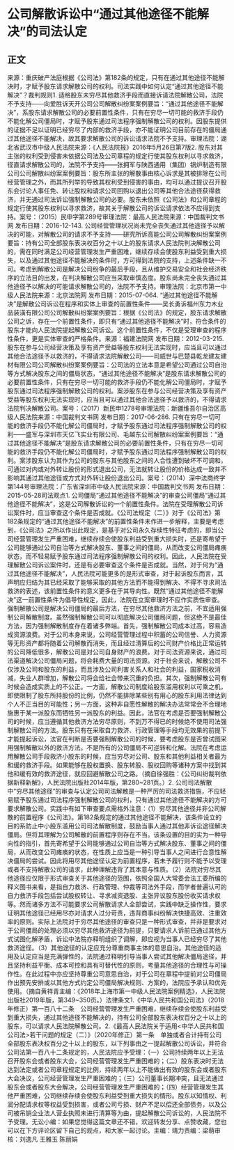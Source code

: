 # 公司解散诉讼中“通过其他途径不能解决”的司法认定
## 正文
来源：重庆破产法庭根据《公司法》第182条的规定，只有在通过其他途径不能解决时，才赋予股东请求解散公司的权利。司法实践中如何认定“通过其他途径不能解决”？裁判规则1. 适格股东未穷尽其他救济手段而直接诉请法院解散公司，法院不予支持——向爱胜诉天开公司公司解散纠纷案案例要旨：“通过其他途径不能解决”，系股东请求解散公司的必要前置性条件，只有在穷尽一切可能的救济手段仍不能化解公司僵局时，才赋予股东通过司法程序强制解散公司的权利。因股东提供的证据不足以证明已经穷尽了内部的救济手段，亦不能证明公司目前存在的僵局通过其他途径不能解决，故其要求解散公司的诉讼请求法院不予支持。审理法院：湖北省武汉市中级人民法院来源：《人民法院报》2016年5月26日第7版2. 股东对其主张的权利受到侵害未依据公司法及公司章程的规定行使其股东权利以寻求救济，径直请求解散公司的，法院不予支持——张拥军与陕西通用（集团）锅炉制造有限公司公司解散纠纷案案例要旨：股东所主张的解散事由核心诉求是其被排除在公司经营管理之外，而其所列举的导致其权利受到侵害的事由，均可以通过提议召开股东会讨论人事任免、转让股权和请求公司回购以退出公司等其他合法途径获得救济，并无通过司法诉讼强制解散公司的必要。股东未依照《公司法》和公司章程的规定行使其股东权利以寻求救济，故其关于解散公司的诉讼请求依法不应得到支持。案号：（2015）民申字第289号审理法院：最高人民法院来源：中国裁判文书网 发布日期：2016-12-143. 公司经营管理状况尚未完全丧失通过其他途径予以解决的可能，对解散公司的请求不予支持——研究所诉高能公司公司解散纠纷案案例要旨：持有公司全部股东表决权百分之十以上的股东请求人民法院判决解散公司的，需在同时满足公司经营管理发生严重困难，继续存续会使股东利益受到重大损失，以及通过其他途径不能解决的条件时，方可得到法院的支持，上述条件缺一不可。考虑到解散公司是解决公司纷争的最后手段，且从维护交易安全和社会经济秩序的立法目的出发，在判决解散公司应当采取审慎态度。股东尚未完全丧失通过其他途径予以解决的可能请求解散公司的，法院不予支持。审理法院：北京市第一中级人民法院来源：北京法院网 发布日期：2015-07-064. “通过其他途径不能解决”是解散公司诉讼在程序和实体上审查的前置性条件——吴长勇诉福州东力木业品装潢有限公司公司解散纠纷案案例要旨：根据《公司法》的规定，股东请求解散公司之诉，存在一个前置性条件，即只有“通过其他途径不能解决”时，符合条件的股东才能向人民法院提起解散公司诉讼。这个前置性条件，不仅是受理审查的程序性条件，更是实体审查的严格条件。来源：福建法院网 发布日期：2012-03-215. 股东在参与公司经营决策及享有资产受益等股东权利无法实现时，应当且可以通过其他合法途径予以救济的，不得请求法院解散公司——司威世与巴楚县乾龙建友建材有限公司公司解散纠纷案案例要旨：公司法的立法本意是希望公司通过公司自治等方式解决股东之间的僵局状态，“通过其他途径不能解决”是股东请求解散公司的必要前置性条件，只有在穷尽一切可能的救济手段仍不能化解公司僵局时，才赋予股东通过司法程序强制解散公司的权利。案涉股东在参与公司经营决策及享有资产受益等股东权利无法实现时，应当且可以通过其他合法途径予以救济的，不得请求法院判决解散公司。案号：（2017）新民申1278号审理法院：新疆维吾尔自治区高级人民法院来源：中国裁判文书网 发布日期：2017-06-286. 只有在穷尽一切可能的救济手段仍不能化解公司僵局时，才赋予股东通过司法程序强制解散公司的权利——盛军与深圳市天亿飞实业有限公司、毛越东公司解散纠纷案案例要旨：“通过其他途径不能解决”是股东请求解散公司的必要前置性条件，只有在穷尽一切可能的救济手段仍不能化解公司僵局时，才赋予股东通过司法程序强制解散公司的权利。案涉股东认为其作为公司的股东与其他股东之间的人合性遭到破坏不可调和，可通过对内或对外转让股份的形式退出公司，无法就转让股份的价格达成一致并不影响其通过其他途径或方式对外转让股份退出公司。案号：（2014）深中法商终字第144号审理法院：广东省深圳市中级人民法院来源：中国裁判文书网 发布日期：2015-05-28司法观点1. 公司僵局“通过其他途径不能解决”的审查公司僵局“通过其他途径不能解决”，这是公司解散诉讼的一个前置性条件。法院在受理解散公司诉讼案件时，应当审查这个条件是否成就。《公司法规定（二）》对于《公司法》第182条规定的“通过其他途径不能解决”的前置性条件未作进一步解释，主要是考虑到，《公司法》之所以作出此规定，是基于对公司永久存续性特征考虑的，即当公司经营管理发生严重困难，继续存续会使股东利益受到重大损失时，还是寄希望于公司能够通过公司自治等方式解决股东、董事之间的僵局，从而改变公司僵局瘫痪状态，而不轻易赋予股东通过司法程序强制解散公司的权利。因此，人民法院在受理解散公司诉讼案件时，还是有必要审查这个条件是否成就。当然，对于何为“通过其他途径不能解决”，人民法院可能更多的是形式审查，对于起诉股东而言，其声明应归结为其已经采取了能够采取的其他方法而不能得到解决、不得不寻求司法救济的表述，该前置性条件的意义更多在于其导向性。既然“通过其他途径不能解决”这一前置性条件为倡导性规定，因此，法院在立案审理时不应作实质性审查。强制解散公司是解决公司僵局的最后方法，在穷尽其他救济方法之前，不宜适用强制公司解散制度。虽然强制解散公司可以彻底解决公司僵局问题，但这绝不是最佳方法，因为强制解散制度存在着诸多弊端。首先，强制解散公司成本过高，容易造成资源浪费。对于公司本身来说，公司经营管理过程中积蓄的公司信誉、人力资源等无形资产都将随着公司解散而消失，而且经过清算后的公司财产价格比正常运转的公司降低很多，解散公司是对公司自身财产的浪费。对于司法资源来说，通过司法渠道解决公司僵局问题，将会耗费大量的司法资源。对于社会来说，解散公司不仅涉及公司和股东的利益，而且涉及公司利害关系人和社会的利益，国家税收消减，失业人群增加，解散公司将会给社会带来沉重的负担。其次，强制解散公司有时候会造成实质上的不公正。一方面，解散公司制度给股东滥用权利以可乘之机，即使限制了股东所持股份的比例，仍然不能排除某些别有用心的股东利用法律达到个人不正当目的可能性；另一方面，这种非自愿性解散的解决办法常常会不合理地施惠于某一派股东而牺牲另一派股东的利益。因此，法官在考虑是否要强制解散公司的时候，应当遵循其他救济方法穷尽原则，不到万不得已的时候绝不使用司法强制解散公司的方法。股东只有在采取自力救济、行政管理等手段均无效果的前提下才能提起诉讼，法官在判断是否要强制解散公司的时候，要考虑股东是否曾试图采用强制解散以外的救济方法。不是所有的公司僵局不可逆转和化解。法院在考虑运用解散公司手段救济小股东的时候，应当穷尽对公司、股东和其他利益相关者最为和缓的救济手段。如果能够在股权置换、股东转股、股权回购等诸种方案中找到其他和缓有效的救济途径，就应回避解散公司之路。（摘自徐强胜：《公司纠纷裁判依据新释新解》，人民法院出版社2014年版，第280~281页。）2. 公司司法解散中“穷尽其他途径”的审查与认定公司司法解散是一种严厉的司法救济措施，不应轻易赋予股东通过司法程序强制解散公司的权利，只有通过其他途径不能解决的方可要求解散公司。实践中有如下审查要点需格外注意：（1）穷尽其他途径并非公司解散的前置程序《公司法》。第182条规定的通过其他途径不能解决，该条件设立的目的系防止中小股东滥用公司司法解散制度，鼓励当事人通过其他非诉讼途径解决僵局。但将其理解为公司解散的前置程序则存在不当。该条设置的目的实为一种导向性的指引，首先寄希望于公司能够通过公司自治等方式解决股东、董事之间的僵局，从而改变公司瘫痪的状态，在性质上应当是一种引导当事人之间进行合意性解决僵局的尝试。因此将用尽其他途径认定为前置程序，若未予履行则不能予以受理或者不支持解散公司的请求，此种理解违背了其本意与性质。（2）法院对穷尽其他途径应仅限于形式审查关于其他途径的范围，依照全国人大常委会法工委所编的释义图书来看，是指自力救济、行政管理、仲裁等司法外手段，而学者普遍认可的自力救济手段包括尝试股权转让、寻求减资退股、主张异议股东股份收买请求权等。然而诸多方法不可能要求公司解散请求人全部尝试，实践中缺乏操作性，要求证明其他途径已经用尽亦对请求人过分苛责，违背商事纠纷解决快捷高效、注重效率的原则。实际上法院对于穷尽其他途径的审查只是一种形式审查，并非是要求对于公司僵局的处理必须以穷尽其他救济途径为前提，只要请求人诉前已通过其他方式试图化解矛盾，诉讼中法院亦释明组织了调解，即应视为当事人已经穷尽了其他救济途径。（3）其他途径的认定应充分尊重商事主体的意思自治。其他途径的适用及认定应当是充满弹性的，法院通过释明引导当事人尝试其他解决僵局途径，并且坚持利益平衡、成本可控和具有可替代性的原则，考量其他途径的合理性与可操作性。在此过程中亦应坚持尊重公司意思自治，对于公司在章程中提前对公司僵局作出预先安排或以其他方式约定公司僵局解决规则、方案的，法院应予承认和优先使用。（摘自黄祥青主编：《2018年上海市第一中级人民法院案例精选》，人民法院出版社2019年版，第349~350页。）法律条文1.《中华人民共和国公司法》（2018年修正）第一百八十二条　公司经营管理发生严重困难，继续存续会使股东利益受到重大损失，通过其他途径不能解决的，持有公司全部股东表决权百分之十以上的股东，可以请求人民法院解散公司。2.《最高人民法院关于适用<中华人民共和国公司法>若干问题的规定（二）》（2020年修正）第一条　单独或者合计持有公司全部股东表决权百分之十以上的股东，以下列事由之一提起解散公司诉讼，并符合公司法第一百八十二条规定的，人民法院应予受理：（一）公司持续两年以上无法召开股东会或者股东大会，公司经营管理发生严重困难的；（二）股东表决时无法达到法定或者公司章程规定的比例，持续两年以上不能做出有效的股东会或者股东大会决议，公司经营管理发生严重困难的；（三）公司董事长期冲突，且无法通过股东会或者股东大会解决，公司经营管理发生严重困难的；（四）经营管理发生其他严重困难，公司继续存续会使股东利益受到重大损失的情形。股东以知情权、利润分配请求权等权益受到损害，或者公司亏损、财产不足以偿还全部债务，以及公司被吊销企业法人营业执照未进行清算等为由，提起解散公司诉讼的，人民法院不予受理。无讼小编：如果您觉得这篇文章还不错，欢迎转发分享、点赞收藏，您也可以在下方评论区留下自己的观点，和大家一起讨论。主编：靖力责编：梁萌审核：刘逸凡 王雅玉 陈丽娟